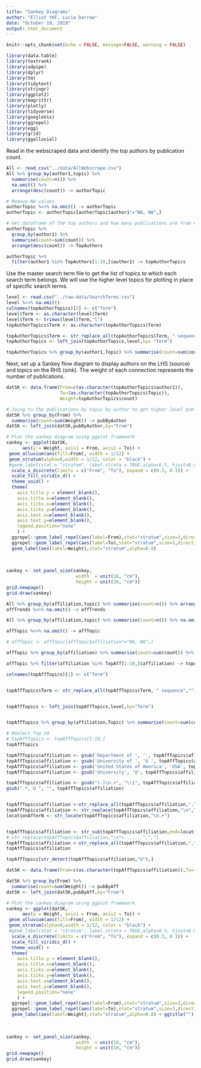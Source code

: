 ```yaml
---
title: "Sankey Diagrams"
author: "Elliot YKF, Lucia Darrow"
date: "October 19, 2019"
output: html_document
---
```


```r
knitr::opts_chunk$set(echo = FALSE, message=FALSE, warning = FALSE)
```

```r

library(data.table)
library(textrank)
library(udpipe)
library(dplyr)
library(tm)
library(tidytext)
library(stringr)
library(ggplot2)
library(magrittr)
library(plotly)
library(tidyverse)
library(googleVis)
library(ggrepel)
library(egg)
library(grid)
library(ggalluvial)

```


Read in the webscraped data and identify the top authors by publication count.

```r

All <- read_csv("../data/AllWebscrape.csv")
All %>% group_by(author1,topic) %>% 
  summarise(count=n()) %>% 
  na.omit() %>% 
  arrange(desc(count)) -> authorTopic

# Remove NA values 
authorTopic %<>% na.omit() -> authorTopic
authorTopic <- authorTopic[authorTopic$author1!="NA, NA",]

# Get dataframe of the top authors and how many publications are from each topic area
authorTopic %>% 
  group_by(author1) %>% 
  summarise(count=sum(count)) %>% 
  arrange(desc(count)) -> TopAuthors

authorTopic %>% 
  filter(author1 %in% TopAuthors[1:10,]$author1) -> topAuthorTopics
```


Use the master search term file to get the list of topics to which each search term belongs. We will use the higher level topics for plotting in place of specific search terms.

```r
level <- read.csv("../raw-data/SearchTerms.csv")
level %<>% na.omit()
colnames(topAuthorTopics)[2] <- c("Term")
level$Term <- as.character(level$Term)
level$Term <- trimws(level$Term,"l")
topAuthorTopics$Term <- as.character(topAuthorTopics$Term)

topAuthorTopics$Term <- str_replace_all(topAuthorTopics$Term, " sequence","")
topAuthorTopics <- left_join(topAuthorTopics,level,by= "Term")

topAuthorTopics %>% group_by(author1,Topic) %>% summarise(count=sum(count)) %>% arrange(desc(count)) -> topAuthorTopics
```

Next, set up a Sankey flow diagram to display authors on the LHS (source) and topics on the RHS (sink). The weight of each connection represents the number of publications.

```r

datSK <- data.frame(From=c(as.character(topAuthorTopics$author1)),
                    To=(as.character(topAuthorTopics$Topic)),
                    Weight=topAuthorTopics$count)

# Joing to the publications by topic by author to get higher level publication counts
datSK %>% group_by(From) %>% 
  summarise(count=sum(Weight)) -> pubByAuthor
datSK <- left_join(datSK,pubByAuthor,by="From")

# Plot the sankey diagram using ggplot framework
sankey <- ggplot(datSK,
      aes(y = Weight, axis1 = From, axis2 = To)) +
 geom_alluvium(aes(fill=From), width = 1/12) +
 geom_stratum(alpha=0,width = 1/12, color = "black") +
 #geom_label(stat = "stratum", label.strata = TRUE,alpha=0.5, hjust=0.9) + 
  scale_x_discrete(limits = c("From", "To"), expand = c(0.3, 0.1)) +
  scale_fill_viridis_d() + 
  theme_void() + 
  theme(
    axis.title.y = element_blank(),
    axis.title.x=element_blank(),
    axis.ticks.x=element_blank(),
    axis.ticks.y=element_blank(),
    axis.text.x=element_blank(),
    axis.text.y=element_blank(),
    legend.position="none"
    ) + 
  ggrepel::geom_label_repel(aes(label=From),stat="stratum",size=3,direction="x",hjust=10) +
  ggrepel::geom_label_repel(aes(label=To),stat="stratum",size=3,direction="y",nudge_x = 0.5) +
  geom_label(aes(label=Weight),stat="stratum",alpha=0.8)
  
  
  
sankey <- set_panel_size(sankey,
                          width  = unit(18, "cm"),
                          height = unit(10, "cm"))
grid.newpage()
grid.draw(sankey)


```



```r
All %>% group_by(affiliation,topic) %>% summarise(count=n()) %>% arrange(desc(count)) -> affTrends
affTrends %<>% na.omit() -> affTrends

All %>% group_by(affiliation,topic) %>% summarise(count=n()) %>% na.omit() %>% arrange(desc(count)) -> affTopic

affTopic %<>% na.omit() -> affTopic

# affTopic <- affTopic[affTopic$affiliation!="NA, NA",]

affTopic %>% group_by(affiliation) %>% summarise(count=sum(count)) %>% arrange(desc(count)) -> TopAff

affTopic %>% filter(affiliation %in% TopAff[1:10,]$affiliation) -> topAffTopics

colnames(topAffTopics)[2] <- c("Term")


topAffTopics$Term <- str_replace_all(topAffTopics$Term, " sequence","")


topAffTopics <- left_join(topAffTopics,level,by="Term")


topAffTopics %>% group_by(affiliation,Topic) %>% summarise(count=sum(count)) %>% arrange(desc(count)) -> topAffTopics

# #Select Top 10
# topAffTopics <- topAffTopics[1:10,]
topAffTopics
```
```r
topAffTopics$affiliation <- gsub('Department of ', '', topAffTopics$affiliation)
topAffTopics$affiliation <- gsub('University of ', 'U ', topAffTopics$affiliation)
topAffTopics$affiliation <- gsub('United States of America', 'USA', topAffTopics$affiliation)
topAffTopics$affiliation <- gsub('University', 'U', topAffTopics$affiliation)

topAffTopics$affiliation <- gsub("(.)\n.+", "\\1", topAffTopics$affiliation)
gsub(".*, U ", "", topAffTopics$affiliation)


topAffTopics$affiliation <-str_replace_all(topAffTopics$affiliation,",","\n") 
topAffTopics$affiliation <- str_replace(topAffTopics$affiliation,"\n",",")
locationAfterN <- str_locate(topAffTopics$affiliation,"\n.+")


topAffTopics$affiliation <- str_sub(topAffTopics$affiliation,end=locationAfterN[,1]-1)
# str_replace(topAffTopics$affiliation,"\n*+.......",",")
topAffTopics$affiliation <-str_replace_all(topAffTopics$affiliation,",","\n") 
topAffTopics$affiliation

topAffTopics[str_detect(topAffTopics$affiliation,"U"),]

```


<!-- ```{r} -->

<!-- datSK <- data.frame(From=c(as.character(topAffTopics$affiliation)),To=(as.character(topAffTopics$Topic)),Weight=topAffTopics$count) -->

<!-- Sankey <- gvisSankey(datSK, from="From", to="To", weight="Weight", -->
<!--                      options=list( -->
<!--                        sankey="{link: {color: { fill: '#871b47' } }, -->
<!--                             node: { color: { fill: '#2A5E96' }, -->
<!--                             label: { color: '#000000'} }}")) -->
<!-- plot(Sankey) -->

<!-- library(ggalluvial) -->
<!-- is_alluvia_form(as.data.frame(datSK), axes = 1:3, silent = TRUE) -->


<!-- ggplot(datSK, -->
<!--       aes(y = Weight, axis1 = From, axis2 = To)) + -->
<!--  geom_alluvium(aes(fill=From), width = 1/12) + -->
<!--  geom_stratum(alpha=0.5,width = 1/12, color = "grey") + -->
<!--  geom_label(stat = "stratum", label.strata = TRUE,alpha=0.5) + scale_x_discrete(limits = c("From", "To"), expand = c(0.3, 0.1)) + -->
<!--  scale_fill_viridis_d() + theme_void() + theme(axis.title.y = element_blank(), -->
<!--     axis.title.x=element_blank(), -->
<!--     axis.ticks.x=element_blank(), -->
<!--     axis.ticks.y=element_blank(), -->
<!--     axis.text.x=element_blank(), -->
<!--     axis.text.y=element_blank(), -->
<!--     legend.position="none") -->



<!-- ``` -->
```r
datSK <- data.frame(From=c(as.character(topAffTopics$affiliation)),To=(as.character(topAffTopics$Topic)),Weight=topAffTopics$count) 

datSK %>% group_by(From) %>% 
  summarise(count=sum(Weight)) -> pubByAff
datSK <- left_join(datSK,pubByAff,by="From")

# Plot the sankey diagram using ggplot framework
sankey <- ggplot(datSK,
      aes(y = Weight, axis1 = From, axis2 = To)) +
 geom_alluvium(aes(fill=From), width = 1/12) +
 geom_stratum(alpha=0,width = 1/12, color = "black") +
 #geom_label(stat = "stratum", label.strata = TRUE,alpha=0.5, hjust=0.9) + 
  scale_x_discrete(limits = c("From", "To"), expand = c(0.3, 0.1)) +
  scale_fill_viridis_d() + 
  theme_void() + 
  theme(
    axis.title.y = element_blank(),
    axis.title.x=element_blank(),
    axis.ticks.x=element_blank(),
    axis.ticks.y=element_blank(),
    axis.text.x=element_blank(),
    axis.text.y=element_blank(),
    legend.position="none"
    ) + 
  ggrepel::geom_label_repel(aes(label=From),stat="stratum",size=3,direction="x",hjust=10) +
  ggrepel::geom_label_repel(aes(label=To),stat="stratum",size=3,direction="y",nudge_x = 0.5) +
  geom_label(aes(label=Weight),stat="stratum",alpha=0.8) + ggtitle("")
  
  
  
sankey <- set_panel_size(sankey,
                          width  = unit(18, "cm"),
                          height = unit(10, "cm"))
grid.newpage()
grid.draw(sankey)
```

